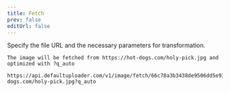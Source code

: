```yaml
---
title: Fetch
prev: false
editUrl: false
---
```


Specify the file URL and the necessary parameters for transformation.

```
The image will be fetched from https://hot-dogs.com/holy-pick.jpg and optimized with ?q_auto

https://api.defaultuploader.com/v1/image/fetch/66c78a3b3438de9506dd5e93/https://hot-dogs.com/holy-pick.jpg?q_auto
```